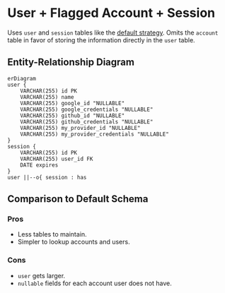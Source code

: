# User + Flagged Account + Session

Uses `user` and `session` tables like the [default strategy](/refrence/database/schemas/basic).
Omits the `account` table in favor of storing the information directly in the `user` table.

## Entity-Relationship Diagram

```mermaid
erDiagram
user {
    VARCHAR(255) id PK
    VARCHAR(255) name
    VARCHAR(255) google_id "NULLABLE"
    VARCHAR(255) google_credentials "NULLABLE"
    VARCHAR(255) github_id "NULLABLE"
    VARCHAR(255) github_credentials "NULLABLE"
    VARCHAR(255) my_provider_id "NULLABLE"
    VARCHAR(255) my_provider_credentials "NULLABLE"
}
session {
    VARCHAR(255) id PK
    VARCHAR(255) user_id FK
    DATE expires
}
user ||--o{ session : has
```

## Comparison to Default Schema

### Pros
- Less tables to maintain.
- Simpler to lookup accounts and users.

### Cons
- `user` gets larger.
- `nullable` fields for each account user does not have.
